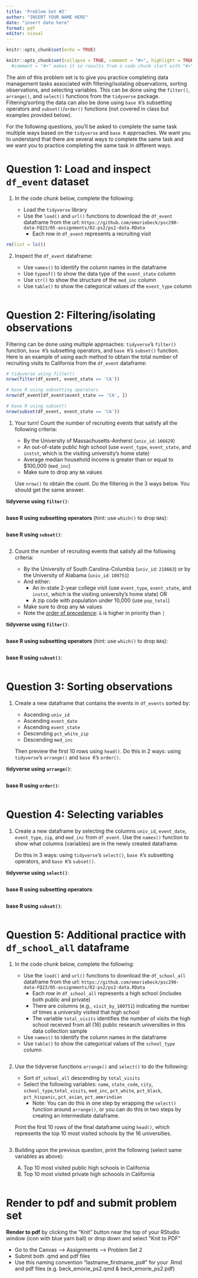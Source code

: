 ```yaml
---
title: 'Problem Set #2'
author: "INSERT YOUR NAME HERE"
date: "insert date here"
format: pdf
editor: visual
---
```



```r
knitr::opts_chunk$set(echo = TRUE)
```

```r
knitr::opts_chunk$set(collapse = TRUE, comment = "#>", highlight = TRUE)
  #comment = "#>" makes it so results from a code chunk start with "#>"; default is "##"
```


The aim of this problem set is to give you practice completing data management tasks associated with filtering/isolating observations, sorting observations, and selecting variables. This can be done using the `filter()`, `arrange()`, and `select()` functions from the `tidyverse` package. Filtering/sorting the data can also be done using `base R`'s subsetting operators and `subset()`/`order()` functions (not covered in class but examples provided below).

For the following questions, you'll be asked to complete the same task multiple ways based on the `tidyverse` and `base R` approaches. We want you to understand that there are several ways to complete the same task and we want you to practice completing the same task in different ways.

# Question 1: Load and inspect `df_event` dataset


1. In the code chunk below, complete the following:

    - Load the `tidyverse` library
    - Use the `load()` and `url()` functions to download the `df_event` dataframe from the url: `https://github.com/emoriebeck/psc290-data-FQ23/05-assignments/02-ps2/ps2-data.RData`
      - Each row in `df_event` represents a recruiting visit

```r
rm(list = ls())


```


2. Inspect the `df_event` dataframe:

    - Use `names()` to identify the column names in the dataframe
    - Use `typeof()` to show the data type of the `event_state` column
    - Use `str()` to show the structure of the `med_inc` column
    - Use `table()` to show the categorical values of the `event_type` column
    
```r

```

# Question 2: Filtering/isolating observations

Filtering can be done using multiple approaches: `tidyverse`'s `filter()` function, `base R`'s subsetting operators, and `base R`'s `subset()` function. Here is an example of using each method to obtain the total number of recruiting visits to California from the `df_event` dataframe:

```r
# tidyverse using filter()
nrow(filter(df_event, event_state == 'CA'))

# base R using subsetting operators
nrow(df_event[df_event$event_state == 'CA', ])

# base R using subset()
nrow(subset(df_event, event_state == 'CA'))
```


1. Your turn! Count the number of recruiting events that satisfy all the following criteria:

    - By the University of Massachusetts-Amherst (`univ_id`: `166629`)
    - An out-of-state public high school (use `event_type`, `event_state`, and `instst`, which is the visiting university's home state)
    - Average median household income is greater than or equal to $100,000 (`med_inc`)
    - Make sure to drop any `NA` values
    
    Use `nrow()` to obtain the count. Do the filtering in the 3 ways below. You should get the same answer.

__tidyverse using `filter()`__:
```r

```

__base R using subsetting operators__ (hint: use `which()` to drop `NA`s):
```r

```

__base R using `subset()`__:
```r

```


2. Count the number of recruiting events that satisfy all the following criteria:

    - By the University of South Carolina-Columbia (`univ_id`: `218663`) or by the University of Alabama (`univ_id`: `100751`)
    - And either:
      - An in-state 2-year college visit (use `event_type`, `event_state`, and `instst`, which is the visiting university's home state) OR
      - A zip code with population under 10,000 (use `pop_total`)
    - Make sure to drop any `NA` values
    - Note the [order of precedence](https://www.datamentor.io/r-programming/precedence-associativity/): `&` is higher in priority than `|`

__tidyverse using `filter()`__:
```r

```

__base R using subsetting operators__ (hint: use `which()` to drop `NA`s):
```r

```

__base R using `subset()`__:
```r

```

# Question 3: Sorting observations


1. Create a new dataframe that contains the events in `df_events` sorted by:

    - Ascending `univ_id`
    - Ascending `event_date`
    - Ascending `event_state`
    - Descending `pct_white_zip`
    - Descending `med_inc`
    
    Then preview the first 10 rows using `head()`. Do this in 2 ways: using `tidyverse`'s `arrange()` and `base R`'s `order()`.

__tidyverse using `arrange()`__:
```r

```

__base R using `order()`__:
```r

```

# Question 4: Selecting variables


1. Create a new dataframe by selecting the columns `univ_id`, `event_date`, `event_type`, `zip`, and `med_inc` from `df_event`. Use the `names()` function to show what columns (variables) are in the newly created dataframe.

    Do this in 3 ways: using `tidyverse`'s `select()`, `base R`'s subsetting operators, and `base R`'s `subset()`.

__tidyverse using `select()`__:
```r

```

__base R using subsetting operators__:
```r

```

__base R using `subset()`__:
```r

```

# Question 5: Additional practice with `df_school_all` dataframe


1. In the code chunk below, complete the following:

    - Use the `load()` and `url()` functions to download the `df_school_all` dataframe from the url: `https://github.com/emoriebeck/psc290-data-FQ23/05-assignments/02-ps2/ps2-data.RData`
      - Each row in `df_school_all` represents a high school (includes both public and private)
      - There are columns (e.g., `visit_by_100751`) indicating the number of times a university visited that high school
      - The variable `total_visits` identifies the number of visits the high school received from all (16) public research universities in this data collection sample
    - Use `names()` to identify the column names in the dataframe
    - Use `table()` to show the categorical values of the `school_type` column

```r

```


2. Use the tidyverse functions `arrange()` and `select()` to do the following:

    - Sort `df_school_all` descending by `total_visits`
    - Select the following variables: `name`, `state_code`, `city`, `school_type`,`total_visits`, `med_inc`, `pct_white`, `pct_black`, `pct_hispanic`, `pct_asian`, `pct_amerindian`
      - Note: You can do this in one step by wrapping the `select()` function around `arrange()`, or you can do this in two steps by creating an intermediate dataframe.
      
    Print the first 10 rows of the final dataframe using `head()`, which represents the top 10 most visited schools by the 16 universities.

```r

```


3. Building upon the previous question, print the following (select same variables as above):  

    (A) Top 10 most visited public high schools in California
    (B) Top 10 most visited private high schoools in California
    
```r

```

# Render to pdf and submit problem set  

**Render to pdf** by clicking the "Knit" button near the top of your RStudio window (icon with blue yarn ball) or drop down and select "Knit to PDF"

- Go to the Canvas --> Assignments --> Problem Set 2
- Submit both .qmd and pdf files  
- Use this naming convention "lastname_firstname_ps#" for your .Rmd and pdf files (e.g. beck_emorie_ps2.qmd & beck_emorie_ps2.pdf)  
